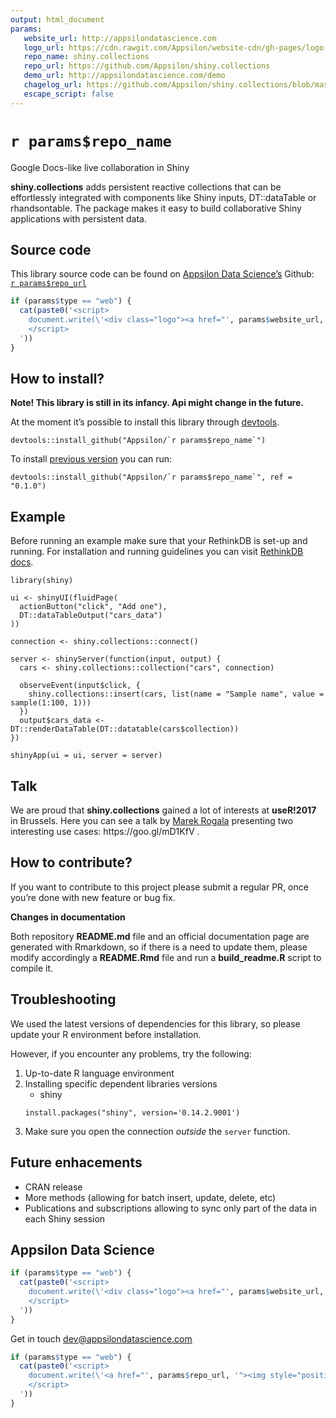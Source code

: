 ```yaml
---
output: html_document
params:
   website_url: http://appsilondatascience.com
   logo_url: https://cdn.rawgit.com/Appsilon/website-cdn/gh-pages/logo-white.png
   repo_name: shiny.collections
   repo_url: https://github.com/Appsilon/shiny.collections
   demo_url: http://appsilondatascience.com/demo
   chagelog_url: https://github.com/Appsilon/shiny.collections/blob/master/CHANGELOG.md
   escape_script: false
---
```


<link href="http://fonts.googleapis.com/css?family=Maven+Pro:400,700|Inconsolata" rel="stylesheet" type="text/css">
<link href='docs/style.css' rel='stylesheet' type='text/css'>

`r params$repo_name`
===========

<div class="subheader">Google Docs-like live collaboration in Shiny</div>

<div class="section level2">
**shiny.collections** adds persistent reactive collections that can be effortlessly integrated with components like Shiny inputs, DT::dataTable or rhandsontable. The package makes it easy to build collaborative Shiny applications with persistent data.


<!-- #Basic tutorial article is available on [Appsilon Data Science blog](your_future_art_link). -->

<!-- Live demo link below 
<p style="text-align: center; font-size: x-large;">
<a href="`r params$demo_url`">Live demo</a>
</p>-->

</div>

Source code {.darkslide}
-----------

This library source code can be found on [Appsilon Data Science's](`r params$website_url`) Github:
<br>
[`r params$repo_url`](`r params$repo_url`)

```r
if (params$type == "web") {
  cat(paste0('<script>
    document.write(\'<div class="logo"><a href="', params$website_url, '"><img alt="Appsilon Data Science" src="', params$logo_url, '"/></a></div>\')
    </script>
  '))
}
```


How to install?
---------------
**Note! This library is still in its infancy. Api might change in the future.**

At the moment it's possible to install this library through [devtools](https://github.com/hadley/devtools).
```
devtools::install_github("Appsilon/`r params$repo_name`")
```

To install [previous version](`r params$changelog_url`) you can run:
```
devtools::install_github("Appsilon/`r params$repo_name`", ref = "0.1.0")
```

Example {.darkorange}
-------

Before running an example make sure that your RethinkDB is set-up and running. For installation and running guidelines you can visit [RethinkDB docs](https://www.rethinkdb.com/).

```
library(shiny)

ui <- shinyUI(fluidPage(
  actionButton("click", "Add one"),
  DT::dataTableOutput("cars_data")
))

connection <- shiny.collections::connect()

server <- shinyServer(function(input, output) {
  cars <- shiny.collections::collection("cars", connection)

  observeEvent(input$click, {
    shiny.collections::insert(cars, list(name = "Sample name", value = sample(1:100, 1)))
  })
  output$cars_data <- DT::renderDataTable(DT::datatable(cars$collection))
})

shinyApp(ui = ui, server = server)
```

Talk
----

We are proud that **shiny.collections** gained a lot of interests at **useR!2017** in
Brussels. Here you can see a talk by [Marek Rogala](https://github.com/marekrogala)
presenting two interesting use cases: https://goo.gl/mD1KfV .

How to contribute?
-----------------
If you want to contribute to this project please submit a regular PR, once you're done with new feature or bug fix.<br>

**Changes in documentation**

Both repository **README.md** file and an official documentation page are generated with Rmarkdown, so if there is a need to update them, please modify accordingly a **README.Rmd** file  and run a **build_readme.R** script to compile it.

Troubleshooting {.darkslide}
-----------------
We used the latest versions of dependencies for this library, so please update your R environment before installation.

However, if you encounter any problems, try the following:

1. Up-to-date R language environment
2. Installing specific dependent libraries versions
    * shiny
    ```
    install.packages("shiny", version='0.14.2.9001')
    ```
3. Make sure you open the connection _outside_ the `server` function.

Future enhacements
------------------
* CRAN release
* More methods (allowing for batch insert, update, delete, etc)
* Publications and subscriptions allowing to sync only part of the data in each Shiny session


Appsilon Data Science {.footer}
------------------

```r
if (params$type == "web") {
  cat(paste0('<script>
    document.write(\'<div class="logo"><a href="', params$website_url, '"><img alt="Appsilon Data Science" src="', params$logo_url, '" /></a></div><div class="subheader"> We Provide End-to-End Data Science Solutions </div>  \');
    </script>
  '))
}
```

Get in touch [dev@appsilondatascience.com](dev@appsilondatascience.com)

```r
if (params$type == "web") {
  cat(paste0('<script>
    document.write(\'<a href="', params$repo_url, '"><img style="position: absolute; margin: 0; top: 0; right: 0; border: 0;" src="https://camo.githubusercontent.com/38ef81f8aca64bb9a64448d0d70f1308ef5341ab/68747470733a2f2f73332e616d617a6f6e6177732e636f6d2f6769746875622f726962626f6e732f666f726b6d655f72696768745f6461726b626c75655f3132313632312e706e67" alt="Fork me on GitHub" data-canonical-src="https://s3.amazonaws.com/github/ribbons/forkme_right_darkblue_121621.png"></a>\');
    </script>
  '))
}
```
